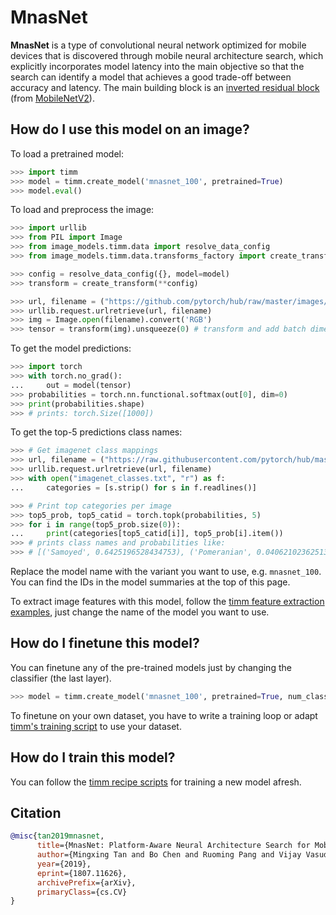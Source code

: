 # MnasNet

**MnasNet** is a type of convolutional neural network optimized for mobile devices that is discovered through mobile neural architecture search, which explicitly incorporates model latency into the main objective so that the search can identify a model that achieves a good trade-off between accuracy and latency. The main building block is an [inverted residual block](https://paperswithcode.com/method/inverted-residual-block) (from [MobileNetV2](https://paperswithcode.com/method/mobilenetv2)).

## How do I use this model on an image?

To load a pretrained model:

```py
>>> import timm
>>> model = timm.create_model('mnasnet_100', pretrained=True)
>>> model.eval()
```

To load and preprocess the image:

```py 
>>> import urllib
>>> from PIL import Image
>>> from image_models.timm.data import resolve_data_config
>>> from image_models.timm.data.transforms_factory import create_transform

>>> config = resolve_data_config({}, model=model)
>>> transform = create_transform(**config)

>>> url, filename = ("https://github.com/pytorch/hub/raw/master/images/dog.jpg", "dog.jpg")
>>> urllib.request.urlretrieve(url, filename)
>>> img = Image.open(filename).convert('RGB')
>>> tensor = transform(img).unsqueeze(0) # transform and add batch dimension
```

To get the model predictions:

```py
>>> import torch
>>> with torch.no_grad():
...     out = model(tensor)
>>> probabilities = torch.nn.functional.softmax(out[0], dim=0)
>>> print(probabilities.shape)
>>> # prints: torch.Size([1000])
```

To get the top-5 predictions class names:

```py
>>> # Get imagenet class mappings
>>> url, filename = ("https://raw.githubusercontent.com/pytorch/hub/master/imagenet_classes.txt", "imagenet_classes.txt")
>>> urllib.request.urlretrieve(url, filename) 
>>> with open("imagenet_classes.txt", "r") as f:
...     categories = [s.strip() for s in f.readlines()]

>>> # Print top categories per image
>>> top5_prob, top5_catid = torch.topk(probabilities, 5)
>>> for i in range(top5_prob.size(0)):
...     print(categories[top5_catid[i]], top5_prob[i].item())
>>> # prints class names and probabilities like:
>>> # [('Samoyed', 0.6425196528434753), ('Pomeranian', 0.04062102362513542), ('keeshond', 0.03186424449086189), ('white wolf', 0.01739676296710968), ('Eskimo dog', 0.011717947199940681)]
```

Replace the model name with the variant you want to use, e.g. `mnasnet_100`. You can find the IDs in the model summaries at the top of this page.

To extract image features with this model, follow the [timm feature extraction examples](../feature_extraction), just change the name of the model you want to use.

## How do I finetune this model?

You can finetune any of the pre-trained models just by changing the classifier (the last layer).

```py
>>> model = timm.create_model('mnasnet_100', pretrained=True, num_classes=NUM_FINETUNE_CLASSES)
```
To finetune on your own dataset, you have to write a training loop or adapt [timm's training
script](https://github.com/rwightman/pytorch-image-models/blob/master/train.py) to use your dataset.

## How do I train this model?

You can follow the [timm recipe scripts](../scripts) for training a new model afresh.

## Citation

```BibTeX
@misc{tan2019mnasnet,
      title={MnasNet: Platform-Aware Neural Architecture Search for Mobile}, 
      author={Mingxing Tan and Bo Chen and Ruoming Pang and Vijay Vasudevan and Mark Sandler and Andrew Howard and Quoc V. Le},
      year={2019},
      eprint={1807.11626},
      archivePrefix={arXiv},
      primaryClass={cs.CV}
}
```

<!--
Type: model-index
Collections:
- Name: MNASNet
  Paper:
    Title: 'MnasNet: Platform-Aware Neural Architecture Search for Mobile'
    URL: https://paperswithcode.com/paper/mnasnet-platform-aware-neural-architecture
Models:
- Name: mnasnet_100
  In Collection: MNASNet
  Metadata:
    FLOPs: 416415488
    Parameters: 4380000
    File Size: 17731774
    Architecture:
    - 1x1 Convolution
    - Batch Normalization
    - Convolution
    - Depthwise Separable Convolution
    - Dropout
    - Global Average Pooling
    - Inverted Residual Block
    - Max Pooling
    - ReLU
    - Residual Connection
    - Softmax
    Tasks:
    - Image Classification
    Training Techniques:
    - RMSProp
    - Weight Decay
    Training Data:
    - ImageNet
    ID: mnasnet_100
    Layers: 100
    Dropout: 0.2
    Crop Pct: '0.875'
    Momentum: 0.9
    Batch Size: 4000
    Image Size: '224'
    Interpolation: bicubic
    RMSProp Decay: 0.9
  Code: https://github.com/rwightman/pytorch-image-models/blob/9a25fdf3ad0414b4d66da443fe60ae0aa14edc84/timm/models/efficientnet.py#L894
  Weights: https://github.com/rwightman/pytorch-image-models/releases/download/v0.1-weights/mnasnet_b1-74cb7081.pth
  Results:
  - Task: Image Classification
    Dataset: ImageNet
    Metrics:
      Top 1 Accuracy: 74.67%
      Top 5 Accuracy: 92.1%
- Name: semnasnet_100
  In Collection: MNASNet
  Metadata:
    FLOPs: 414570766
    Parameters: 3890000
    File Size: 15731489
    Architecture:
    - 1x1 Convolution
    - Batch Normalization
    - Convolution
    - Depthwise Separable Convolution
    - Dropout
    - Global Average Pooling
    - Inverted Residual Block
    - Max Pooling
    - ReLU
    - Residual Connection
    - Softmax
    - Squeeze-and-Excitation Block
    Tasks:
    - Image Classification
    Training Data:
    - ImageNet
    ID: semnasnet_100
    Crop Pct: '0.875'
    Image Size: '224'
    Interpolation: bicubic
  Code: https://github.com/rwightman/pytorch-image-models/blob/9a25fdf3ad0414b4d66da443fe60ae0aa14edc84/timm/models/efficientnet.py#L928
  Weights: https://github.com/rwightman/pytorch-image-models/releases/download/v0.1-weights/mnasnet_a1-d9418771.pth
  Results:
  - Task: Image Classification
    Dataset: ImageNet
    Metrics:
      Top 1 Accuracy: 75.45%
      Top 5 Accuracy: 92.61%
-->